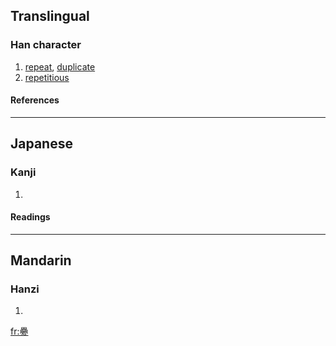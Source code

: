 {{see|疊}}

==Translingual==
===Han character===
{{Han char|rn=102|rad=田|as=17|sn=22|four=|canj=田田田一 (WWWM), X田田田一 (XWWWM)}}
# [[repeat]], [[duplicate]]
# [[repetitious]]
====References====
{{Han ref|kx=0767.041|dkj=21982|dj=1177.150|hdz=42555.130|uh=7589|ud=30089}}

----
==Japanese==
===Kanji===
{{ja-kanji|grade=|rs=田17}}
# {{defn|Japanese}} 
====Readings====
{{ja-readings|on=[[じょう]] (jō), [[ちょう]] (chō)|kun=[[たたむ]] (tatamu), [[たたみ]] (tatami)|nanori=}}

----
==Mandarin==
===Hanzi===
{{cmn-hanzi|pin=[[dié]] ([[die2]]), [[pī]] ([[pi1]]), [[shū]] ([[shu1]]), [[yǎ]] ([[ya3]])|wg=tieh<sup>2</sup>, p'i<sup>1</sup>, shu<sup>1</sup>, ya<sup>3</sup>}}
# {{defn|Mandarin}}

[[fr:疉]]